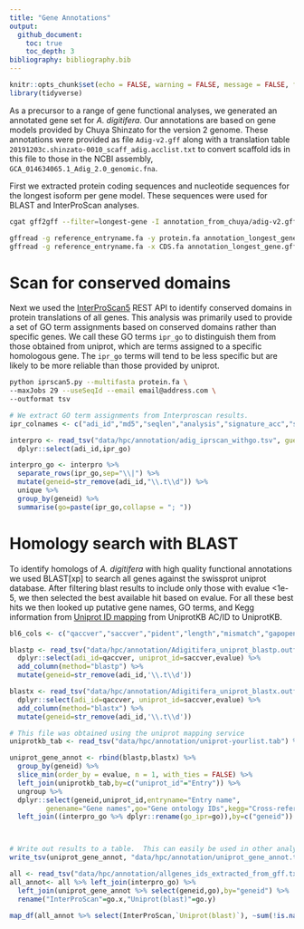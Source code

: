 ```yaml
---
title: "Gene Annotations"
output: 
  github_document:
    toc: true
    toc_depth: 3
bibliography: bibliography.bib
---
```


```r
knitr::opts_chunk$set(echo = FALSE, warning = FALSE, message = FALSE, fig.retina = 2)
library(tidyverse)
```

As a precursor to a range of gene functional analyses, we generated an annotated gene set for *A. digitifera*.  Our annotations are based on gene models provided by Chuya Shinzato for the version 2 genome. These annotations were provided as file `Adig-v2.gff` along with a translation table `20191203c.shinzato-0010_scaff_adig.acclist.txt` to convert scaffold ids in this file to those in the NCBI assembly, `GCA_014634065.1_Adig_2.0_genomic.fna`.


First we extracted protein coding sequences and nucleotide sequences for the longest isoform per gene model. These sequences were used for BLAST and InterProScan analyses. 

```bash
cgat gff2gff --filter=longest-gene -I annotation_from_chuya/adig-v2.gff -S annotation_longest_gene.gff

gffread -g reference_entryname.fa -y protein.fa annotation_longest_gene.gff
gffread -g reference_entryname.fa -x CDS.fa annotation_longest_gene.gff
```

# Scan for conserved domains

Next we used the [InterProScan5](https://www.ebi.ac.uk/seqdb/confluence/display/JDSAT/InterProScan+5+Help+and+Documentation#InterProScan5HelpandDocumentation-RESTAPI) REST API to identify conserved domains in protein translations of all genes.  This analysis was primarily used to provide a set of GO term assignments based on conserved domains rather than specific genes.  We call these GO terms `ipr_go` to distinguish them from those obtained from uniprot, which are terms assigned to a specific homologous gene. The `ipr_go` terms will tend to be less specific but are likely to be more reliable than those provided by uniprot. 

```bash
python iprscan5.py --multifasta protein.fa \
--maxJobs 29 --useSeqId --email email@address.com \
--outformat tsv
```

```r
# We extract GO term assignments from Interproscan results.
ipr_colnames <- c("adi_id","md5","seqlen","analysis","signature_acc","signature_desc","start","stop","score","status","date","ipr_acc","ipr_ann","ipr_go", "pathways")

interpro <- read_tsv("data/hpc/annotation/adig_iprscan_withgo.tsv", guess_max = 10000, col_names = ipr_colnames, show_col_types = FALSE) %>% 
  dplyr::select(adi_id,ipr_go)

interpro_go <- interpro %>% 
  separate_rows(ipr_go,sep="\\|") %>% 
  mutate(geneid=str_remove(adi_id,"\\.t\\d")) %>% 
  unique %>% 
  group_by(geneid) %>% 
  summarise(go=paste(ipr_go,collapse = "; "))
```

# Homology search with BLAST

To identify homologs of *A. digitifera* with high quality functional annotations we used BLAST[xp] to search all genes against the swissprot uniprot database. After filtering blast results to include only those with evalue <1e-5, we then selected the best available hit based on evalue.  For all these best hits we then looked up putative gene names, GO terms, and Kegg information from [Uniprot ID mapping](https://www.uniprot.org/uploadlists/) from UniprotKB AC/ID to UniprotKB.

```r
bl6_cols <- c("qaccver","saccver","pident","length","mismatch","gapopen","qstart","qend","sstart","send","evalue","bitscore")

blastp <- read_tsv("data/hpc/annotation/Adigitifera_uniprot_blastp.outfmt6", col_names = bl6_cols) %>% 
  dplyr::select(adi_id=qaccver, uniprot_id=saccver,evalue) %>% 
  add_column(method="blastp") %>% 
  mutate(geneid=str_remove(adi_id,'\\.t\\d'))

blastx <- read_tsv("data/hpc/annotation/Adigitifera_uniprot_blastx.outfmt6", col_names = bl6_cols) %>% 
  dplyr::select(adi_id=qaccver, uniprot_id=saccver,evalue) %>% 
  add_column(method="blastx") %>% 
  mutate(geneid=str_remove(adi_id,'\\.t\\d'))

# This file was obtained using the uniprot mapping service
uniprotkb_tab <- read_tsv("data/hpc/annotation/uniprot-yourlist.tab") %>% dplyr::select(-Status)

uniprot_gene_annot <- rbind(blastp,blastx) %>% 
  group_by(geneid) %>% 
  slice_min(order_by = evalue, n = 1, with_ties = FALSE) %>% 
  left_join(uniprotkb_tab,by=c("uniprot_id"="Entry")) %>%
  ungroup %>% 
  dplyr::select(geneid,uniprot_id,entryname="Entry name",
         genename="Gene names",go="Gene ontology IDs",kegg="Cross-reference (KEGG)",protein="Protein names") %>% mutate(genename=ifelse(is.na(genename),entryname,genename)) %>% 
  left_join((interpro_go %>% dplyr::rename(go_ipr=go)),by=c("geneid"))



# Write out results to a table.  This can easily be used in other analyses for GO enrichment etc.
write_tsv(uniprot_gene_annot, "data/hpc/annotation/uniprot_gene_annot.tsv")
```

```r
all <- read_tsv("data/hpc/annotation/allgenes_ids_extracted_from_gff.txt",col_names = "geneid")
all_annot<- all %>% left_join(interpro_go) %>% 
  left_join(uniprot_gene_annot %>% select(geneid,go),by="geneid") %>% 
  rename("InterProScan"=go.x,"Uniprot(blast)"=go.y) 

map_df(all_annot %>% select(InterProScan,`Uniprot(blast)`), ~sum(!is.na(.))/nrow(all_annot)) %>% knitr::kable(caption = "The proportion of genes with GO term annotation")
```
